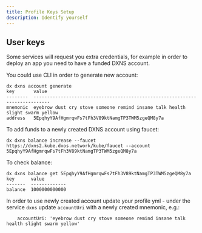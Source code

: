 ```yaml
---
title: Profile Keys Setup
description: Identify yourself
---
```


## User keys

Some services will request you extra credentials, for example in order to deploy an app you need to have a funded DXNS account.

You could use CLI in order to generate new account:

```
dx dxns account generate
key       value
--------  ----------------------------------------------------------------------------
mnemonic  eyebrow dust cry stove someone remind insane talk health slight swarm yellow
address   5EpqhyY9AfHgmrqwFs7tFh3V89ktNamgTP3TWM5zgeQM8y7a
```

To add funds to a newly created DXNS account using faucet:

```
dx dxns balance increase --faucet https://dxns2.kube.dxos.network/kube/faucet --account 5EpqhyY9AfHgmrqwFs7tFh3V89ktNamgTP3TWM5zgeQM8y7a
```

To check balance:

```
dx dxns balance get 5EpqhyY9AfHgmrqwFs7tFh3V89ktNamgTP3TWM5zgeQM8y7a
key      value
-------  -------------
balance  1000000000000
```

In order to use newly created account update your profile yml - under the service `dxns` update `accountUri` with a newly created mnemonic, e.g.:


```
    accountUri: 'eyebrow dust cry stove someone remind insane talk health slight swarm yellow'
```
